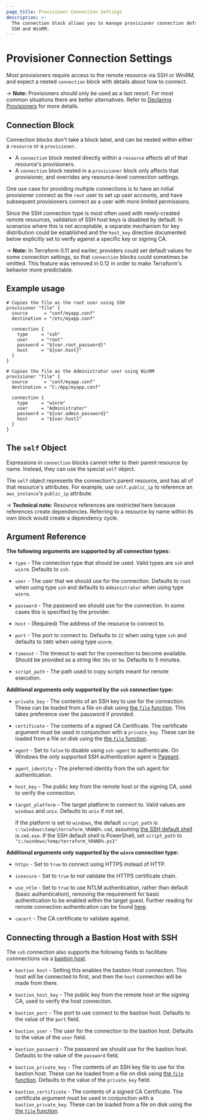 ```yaml
---
page_title: Provisioner Connection Settings
description: >-
  The connection block allows you to manage provisioner connection defaults for
  SSH and WinRM.
---
```


# Provisioner Connection Settings

Most provisioners require access to the remote resource via SSH or WinRM, and
expect a nested `connection` block with details about how to connect.

-> **Note:** Provisioners should only be used as a last resort. For most
common situations there are better alternatives. Refer to
[Declaring Provisioners](/language/resources/provisioners/syntax) for more details.

## Connection Block

Connection blocks don't take a block label, and can be nested within either a
`resource` or a `provisioner`.

* A `connection` block nested directly within a `resource` affects all of
  that resource's provisioners.
* A `connection` block nested in a `provisioner` block only affects that
  provisioner, and overrides any resource-level connection settings.

One use case for providing multiple connections is to have an initial
provisioner connect as the `root` user to set up user accounts, and have
subsequent provisioners connect as a user with more limited permissions.

Since the SSH connection type is most often used with
newly-created remote resources, validation of SSH host keys is disabled by
default. In scenarios where this is not acceptable, a separate mechanism for
key distribution could be established and the `host_key` directive documented
below explicitly set to verify against a specific key or signing CA.

-> **Note:** In Terraform 0.11 and earlier, providers could set default values
for some connection settings, so that `connection` blocks could sometimes be
omitted. This feature was removed in 0.12 in order to make Terraform's behavior
more predictable.


## Example usage

```hcl
# Copies the file as the root user using SSH
provisioner "file" {
  source      = "conf/myapp.conf"
  destination = "/etc/myapp.conf"

  connection {
    type     = "ssh"
    user     = "root"
    password = "${var.root_password}"
    host     = "${var.host}"
  }
}

# Copies the file as the Administrator user using WinRM
provisioner "file" {
  source      = "conf/myapp.conf"
  destination = "C:/App/myapp.conf"

  connection {
    type     = "winrm"
    user     = "Administrator"
    password = "${var.admin_password}"
    host     = "${var.host}"
  }
}
```

## The `self` Object

Expressions in `connection` blocks cannot refer to their parent resource by
name. Instead, they can use the special `self` object.

The `self` object represents the connection's parent resource, and has all of
that resource's attributes. For example, use `self.public_ip` to reference an
`aws_instance`'s `public_ip` attribute.

-> **Technical note:** Resource references are restricted here because
references create dependencies. Referring to a resource by name within its own
block would create a dependency cycle.

## Argument Reference

**The following arguments are supported by all connection types:**

* `type` - The connection type that should be used. Valid types are `ssh` and `winrm`.
  Defaults to `ssh`.

* `user` - The user that we should use for the connection.
  Defaults to `root` when using type `ssh` and defaults to `Administrator` when using type `winrm`.

* `password` - The password we should use for the connection. In some cases this is
  specified by the provider.

* `host` - (Required) The address of the resource to connect to.

* `port` - The port to connect to.
  Defaults to `22` when using type `ssh` and defaults to `5985` when using type `winrm`.

* `timeout` - The timeout to wait for the connection to become available. Should be provided as a string like `30s` or `5m`.
  Defaults to 5 minutes.

* `script_path` - The path used to copy scripts meant for remote execution.

**Additional arguments only supported by the `ssh` connection type:**

* `private_key` - The contents of an SSH key to use for the connection. These can
  be loaded from a file on disk using
  [the `file` function](/language/functions/file). This takes
  preference over the password if provided.

* `certificate` - The contents of a signed CA Certificate. The certificate argument must be
  used in conjunction with a `private_key`. These can
  be loaded from a file on disk using the [the `file` function](/language/functions/file).

* `agent` - Set to `false` to disable using `ssh-agent` to authenticate. On Windows the
  only supported SSH authentication agent is
  [Pageant](http://the.earth.li/\~sgtatham/putty/0.66/htmldoc/Chapter9.html#pageant).

* `agent_identity` - The preferred identity from the ssh agent for authentication.

* `host_key` - The public key from the remote host or the signing CA, used to
  verify the connection.

* `target_platform` - The target platform to connect to. Valid values are `windows` and `unix`. Defaults to `unix` if not set.

  If the platform is set to `windows`, the default `script_path` is `c:\windows\temp\terraform_%RAND%.cmd`, assuming [the SSH default shell](https://docs.microsoft.com/en-us/windows-server/administration/openssh/openssh_server_configuration#configuring-the-default-shell-for-openssh-in-windows) is `cmd.exe`. If the SSH default shell is PowerShell, set `script_path` to `"c:/windows/temp/terraform_%RAND%.ps1"`

**Additional arguments only supported by the `winrm` connection type:**

* `https` - Set to `true` to connect using HTTPS instead of HTTP.

* `insecure` - Set to `true` to not validate the HTTPS certificate chain.

* `use_ntlm` - Set to `true` to use NTLM authentication, rather than default (basic authentication), removing the requirement for basic authentication to be enabled within the target guest. Further reading for remote connection authentication can be found [here](https://docs.microsoft.com/en-us/windows/win32/winrm/authentication-for-remote-connections?redirectedfrom=MSDN).

* `cacert` - The CA certificate to validate against.

<a id="bastion"></a>

## Connecting through a Bastion Host with SSH

The `ssh` connection also supports the following fields to facilitate connnections via a
[bastion host](https://en.wikipedia.org/wiki/Bastion_host).

* `bastion_host` - Setting this enables the bastion Host connection. This host
  will be connected to first, and then the `host` connection will be made from there.

* `bastion_host_key` - The public key from the remote host or the signing CA,
  used to verify the host connection.

* `bastion_port` - The port to use connect to the bastion host. Defaults to the
  value of the `port` field.

* `bastion_user` - The user for the connection to the bastion host. Defaults to
  the value of the `user` field.

* `bastion_password` - The password we should use for the bastion host.
  Defaults to the value of the `password` field.

* `bastion_private_key` - The contents of an SSH key file to use for the bastion
  host. These can be loaded from a file on disk using
  [the `file` function](/language/functions/file).
  Defaults to the value of the `private_key` field.

* `bastion_certificate` - The contents of a signed CA Certificate. The certificate argument
  must be used in conjunction with a `bastion_private_key`. These can be loaded from
  a file on disk using the [the `file` function](/language/functions/file).
